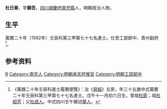 {{明清人物信息框
| 姓名 = 杜日章
| 原名 =
| 圖片名稱= 
| 圖片大小 =
| 圖片說明 = 
| 最高職務 = 
| 國家 = 大明 
| 爵位 =
| 籍貫 = [[四川|四川]][[順慶府|順慶府]][[南充縣|南充縣]]
| 族裔 = 
| 字號 = 字錦吾
| 諡號 =
| 出生日期 = 戊午十一月初六日
| 出生地點 =
| 逝世日期 = 卒年不詳
| 逝世地點 =
| 墓葬 =
| 配偶 = 
| 親屬 = 曾祖[[杜節|杜節]]，祖[[杜紹芳|杜紹芳]]，父[[杜成人|杜成人]]
| 出身 =
* 萬曆二十年壬辰科進士
| 經歷 =
| 著作 =  
}}
'''杜日章'''{{BD|1558年||？年||D}}，字'''錦吾'''，[[四川|四川]][[順慶府|順慶府]][[南充縣|南充縣]]人，明朝政治人物。

== 生平 ==
萬曆二十年（1592年）壬辰科第三甲第七十七名進士。仕至工部郎中、貴州副府<ref>《萬曆二十年壬辰科進士履曆便覽》：治《[[易經|易經]]》五房，年三十五歲中式萬曆二十年壬辰科第三甲第七十七名進士。戊午十一月初六日生，曾祖[[杜節|杜節]]；祖[[杜紹芳|杜紹芳]]；父[[杜成人|杜成人]]。中式四川壬午鄉試[[舉人|舉人]]。</ref>。

== 参考资料 ==
{{reflist}}

{{start box}}
{{s-off}}
{{s-before|[[鄧美政|鄧美政]]}}
{{s-title|明朝承天府推官|1593年－1599年}}
{{s-after|[[尹伸|尹伸]]}}
{{end box}}

{{萬曆二十年壬辰科殿试金榜}}

{{Authority control}}

{{DEFAULTSORT:Du杜}}
[[Category:杜姓|R]]
[[Category:南充人|Category:南充人]]
[[Category:明朝承天府推官|Category:明朝承天府推官]]
[[Category:明朝工部郎中|Category:明朝工部郎中]]


{{明朝人物小作品}}